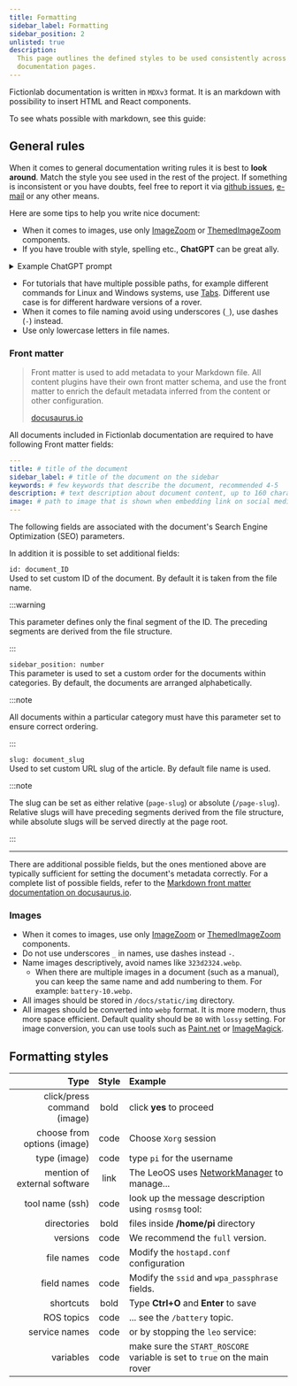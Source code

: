 ```yaml
---
title: Formatting
sidebar_label: Formatting
sidebar_position: 2
unlisted: true
description:
  This page outlines the defined styles to be used consistently across all
  documentation pages.
---
```


Fictionlab documentation is written in `MDXv3` format. It is an markdown with
possibility to insert HTML and React components.

To see whats possible with markdown, see this guide:

<LinkButton url="https://commonmark.org/help/" title="Markdown reference" />

## General rules

When it comes to general documentation writing rules it is best to **look
around**. Match the style you see used in the rest of the project. If something
is inconsistent or you have doubts, feel free to report it via
[github issues](https://github.com/fictionlab/docs/issues),
[e-mail](mailto:contact@fictionlab.pl) or any other means.

Here are some tips to help you write nice document:

- When it comes to images, use only
  [ImageZoom](/guidelines/components#imagezoom) or
  [ThemedImageZoom](/guidelines/components#themedimagezoom) components.
- If you have trouble with style, spelling etc., **ChatGPT** can be great ally.

<details>
  <summary>Example ChatGPT prompt</summary>

> You are an experienced technical copywriter with extensive expertise in
> creating documentation for large robotics companies. Your goal is to ensure
> that your texts are clear, precise, specific, and written in professional
> technical language. Rewrite the text below to enhance clarity, specificity,
> and suitability for use in technical documentation. Ensure that all technical
> terms are used correctly, and that the text follows a logical structure
> suitable for engineers and technical professionals.
>
> Text: \
> [text to rewrite]

</details>

- For tutorials that have multiple possible paths, for example different
  commands for Linux and Windows systems, use
  [Tabs](https://docusaurus.io/docs/markdown-features/tabs). Different use case
  is for different hardware versions of a rover.
- When it comes to file naming avoid using underscores (`_`), use dashes (`-`)
  instead.
- Use only lowercase letters in file names.

### Front matter

> Front matter is used to add metadata to your Markdown file. All content
> plugins have their own front matter schema, and use the front matter to enrich
> the default metadata inferred from the content or other configuration.
>
> [docusaurus.io](https://docusaurus.io/docs/markdown-features#front-matter)

All documents included in Fictionlab documentation are required to have
following Front matter fields:

```yml
---
title: # title of the document
sidebar_label: # title of the document on the sidebar
keywords: # few keywords that describe the document, recommended 4-5
description: # text description about document content, up to 160 characters
image: # path to image that is shown when embedding link on social media, in Google etc.
---
```

The following fields are associated with the document's Search Engine
Optimization (SEO) parameters.

In addition it is possible to set additional fields:

`id: document_ID` \
Used to set custom ID of the document. By default it is taken from the file
name.

:::warning

This parameter defines only the final segment of the ID. The preceding segments
are derived from the file structure.

:::

`sidebar_position: number` \
This parameter is used to set a custom order for the documents within
categories. By default, the documents are arranged alphabetically.

:::note

All documents within a particular category must have this parameter set to
ensure correct ordering.

:::

`slug: document_slug` \
Used to set custom URL slug of the article. By default file name is used.

:::note

The slug can be set as either relative (`page-slug`) or absolute (`/page-slug`).
Relative slugs will have preceding segments derived from the file structure,
while absolute slugs will be served directly at the page root.

:::

---

There are additional possible fields, but the ones mentioned above are typically
sufficient for setting the document's metadata correctly. For a complete list of
possible fields, refer to the
[Markdown front matter documentation on docusaurus.io](https://docusaurus.io/docs/api/plugins/@docusaurus/plugin-content-docs#markdown-front-matte).

### Images

- When it comes to images, use only
  [ImageZoom](/guidelines/components#imagezoom) or
  [ThemedImageZoom](/guidelines/components#themedimagezoom) components.
- Do not use underscores `_` in names, use dashes instead `-`.
- Name images descriptively, avoid names like `323d2324.webp`.
  - When there are multiple images in a document (such as a manual), you can
    keep the same name and add numbering to them. For example:
    `battery-10.webp`.
- All images should be stored in `/docs/static/img` directory.
- All images should be converted into `webp` format. It is more modern, thus
  more space efficient. Default quality should be `80` with `lossy` setting. For
  image conversion, you can use tools such as
  [Paint.net](https://www.getpaint.net/) or
  [ImageMagick](https://imagemagick.org/index.php).

## Formatting styles

|                         Type | Style | Example                                                                                    |
| ---------------------------: | :---: | :----------------------------------------------------------------------------------------- |
|  click/press command (image) | bold  | click **yes** to proceed                                                                   |
|  choose from options (image) | code  | Choose `Xorg` session                                                                      |
|                 type (image) | code  | type `pi` for the username                                                                 |
| mention of external software | link  | The LeoOS uses [NetworkManager](https://en.wikipedia.org/wiki/NetworkManager) to manage... |
|              tool name (ssh) | code  | look up the message description using `rosmsg` tool:                                       |
|                  directories | bold  | files inside **/home/pi** directory                                                        |
|                     versions | code  | We recommend the `full` version.                                                           |
|                   file names | code  | Modify the `hostapd.conf` configuration                                                    |
|                  field names | code  | Modify the `ssid` and `wpa_passphrase` fields.                                             |
|                    shortcuts | bold  | Type **Ctrl+O** and **Enter** to save                                                      |
|                   ROS topics | code  | ... see the `/battery` topic.                                                              |
|                service names | code  | or by stopping the `leo` service:                                                          |
|                    variables | code  | make sure the `START_ROSCORE` variable is set to `true` on the main rover                  |
